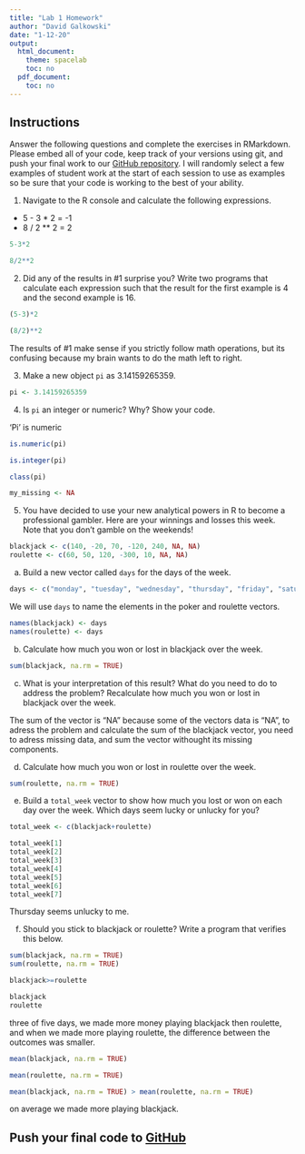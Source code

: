 ```yaml
---
title: "Lab 1 Homework"
author: "David Galkowski"
date: "1-12-20"
output:
  html_document:
    theme: spacelab
    toc: no
  pdf_document:
    toc: no
---
```




## Instructions
Answer the following questions and complete the exercises in RMarkdown. Please embed all of your code, keep track of your versions using git, and push your final work to our [GitHub repository](https://github.com/FRS417-DataScienceBiologists). I will randomly select a few examples of student work at the start of each session to use as examples so be sure that your code is working to the best of your ability.  

1. Navigate to the R console and calculate the following expressions.  
  + 5 - 3 * 2    = -1
  + 8 / 2 ** 2   =  2
```r
5-3*2
```
```r
8/2**2
```
  
  
2. Did any of the results in #1 surprise you? Write two programs that calculate each expression such that the result for the first example is 4 and the second example is 16.  
```r
(5-3)*2
```
```r
(8/2)**2
```


The results of #1 make sense if you strictly follow math operations, but its confusing because my brain wants to do the math left to right.  

3. Make a new object `pi` as 3.14159265359.  

```r
pi <- 3.14159265359
```


4. Is `pi` an integer or numeric? Why? Show your code.  

'Pi' is numeric 
```r
is.numeric(pi)
```

```r
is.integer(pi)
```
```r
class(pi)
```
```r
my_missing <- NA
```


5. You have decided to use your new analytical powers in R to become a professional gambler. Here are your winnings and losses this week. Note that you don't gamble on the weekends!  
```r
blackjack <- c(140, -20, 70, -120, 240, NA, NA)
roulette <- c(60, 50, 120, -300, 10, NA, NA)
```

a. Build a new vector called `days` for the days of the week. 

```r
days <- c("monday", "tuesday", "wednesday", "thursday", "friday", "saturday", "sunday")
```


We will use `days` to name the elements in the poker and roulette vectors.
```r
names(blackjack) <- days
names(roulette) <- days
```

b. Calculate how much you won or lost in blackjack over the week.  

```r
sum(blackjack, na.rm = TRUE)
```




c. What is your interpretation of this result? What do you need to do to address the problem? Recalculate how much you won or lost in blackjack over the week.  

The sum of the vector is "NA" because some of the vectors data is "NA", to adress the problem and calculate the sum of the blackjack vector, you need to adress missing data, and sum the vector withought its missing components.

d. Calculate how much you won or lost in roulette over the week.  
```r
sum(roulette, na.rm = TRUE)
```


e. Build a `total_week` vector to show how much you lost or won on each day over the week. Which days seem lucky or unlucky for you?
```r
total_week <- c(blackjack+roulette)
```
```r
total_week[1]
total_week[2]
total_week[3]
total_week[4]
total_week[5]
total_week[6]
total_week[7]
```
Thursday seems unlucky to me. 


f. Should you stick to blackjack or roulette? Write a program that verifies this below.  
```r
sum(blackjack, na.rm = TRUE)
sum(roulette, na.rm = TRUE)
```
```r
blackjack>=roulette
```

```r
blackjack
roulette
```
three of five days, we made more money playing blackjack then roulette, and when we made more playing roulette, the difference between the outcomes was smaller. 

```r
mean(blackjack, na.rm = TRUE)
```
```r
mean(roulette, na.rm = TRUE)
```
```r
mean(blackjack, na.rm = TRUE) > mean(roulette, na.rm = TRUE)
```

on average we made more playing blackjack. 

## Push your final code to [GitHub](https://github.com/FRS417-DataScienceBiologists)